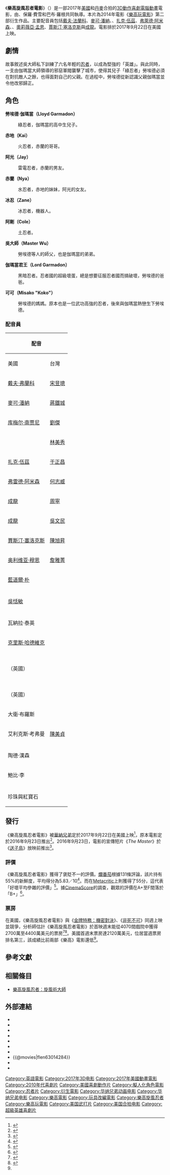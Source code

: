 {{NoteTA
|G1=Movie
|G2=Show
}}
{{电影信息框
| name = 樂高旋風忍者電影
| original_name = {{lang|en|''The Lego Ninjago Movie''}}
| image = The Lego Ninjago Movie Poster.jpg
| caption = 電影海報
| director = {{plainlist|
* {{link-en|查理·賓|Charlie Bean (animator)}}
* 保羅·費雪
* 巴布·羅根
}}
| producer = {{plainlist|
* [[林暐|林暐]]
* {{link-en|羅伊·李|Roy Lee}}
* [[菲爾·洛德與克里斯多福·米勒|-{菲爾·洛德}-]]
* [[菲爾·洛德與克里斯多福·米勒|克里斯多福·米勒]]
}}
| writer = {{plainlist|
* 丹·哈格曼
* 凱文·哈格曼
* 凱文·切斯利
* 布萊恩·舒克歐夫
}}
| based_on = {{Based on|[[樂高旋風忍者_(動畫)|樂高旋風忍者]]|[[樂高|樂高]]}}
| starring = {{plainlist|
* [[戴夫·法蘭科|戴夫·法蘭科]]
* [[麥可·潘納|麥可·潘納]]
* {{link-en|庫梅爾·南賈尼|Kumail Nanjianie}}
* [[扎克·伍茲|扎克·伍茲]]
* [[弗萊德·阿米森|弗萊德·阿米森]]
* {{link-en|艾碧·雅各布森|Abbi Jacobson}}
* [[奧莉薇亞·孟恩|奧莉薇亞·孟恩]]
* [[賈斯汀·塞洛克斯|賈斯汀·塞洛克斯]]
* [[成龍|成龍]]
}}
| music = {{link-en|馬克·馬瑟斯鮑夫|Mark Mothersbaugh}}<ref name=score>{{cite news|title=Mark Mothersbaugh to Score 'The Lego Ninjago Movie'|url=http://filmmusicreporter.com/2017/02/13/mark-mothersbaugh-to-score-the-lego-ninjago-movie/|accessdate=2017-03-10|newspaper=Film Music Reporter|date=2017-02-13|archive-url=https://web.archive.org/web/20170312070609/http://filmmusicreporter.com/2017/02/13/mark-mothersbaugh-to-score-the-lego-ninjago-movie/|archive-date=2017-03-12|dead-url=no}}</ref>
| cinematography = 
| editing = {{plainlist|
* 大衛·巴洛沃
* 蓋瑞特·艾爾金斯
* 萊恩·弗伊斯
* 茱莉·羅傑斯
* 約翰·文贊
}}
| production companies = {{plainlist|
* [[华纳兄弟动画公司|华纳动画集团]]
*[[樂高集團|LEGO System A/S]]
*{{link-en|Vertigo娛樂|Vertigo Entertainment}}
*{{link-en|Animal Logic|Animal Logic}}
*Lin Pictures
*{{link-en|拉特帕克-沙丘娛樂|RatPac-Dune Entertainment}}
}}
| distributor = [[華納兄弟|華納兄弟]]
| released = {{film date|2017|9|22|美國|2017|9|28|香港、澳門|2017|10|06|台灣}}
| runtime = 101分鐘
| country = {{USA}}<br>{{DEN}}
| language = 英語
| budget = 7000萬美元
| gross = 1.23億美元
| preceded_by = 
| followed_by = 
| cn_name = 乐高幻影忍者大电影
| hk_name = LEGO旋風忍者大電影
| tw_name = 樂高旋風忍者電影
}}
《'''樂高旋風忍者電影'''》（{{lang-en|''The Lego Ninjago Movie''}}）是一部2017年[[美國|美國]]和[[丹麥|丹麥]]合拍的[[3D電影|3D]][[動作片|動作喜劇]][[電腦動畫|電腦動畫]]電影，由{{link-en|查理·賓|Charlie Bean (animator)}}、保羅·費雪和巴布·羅根共同執導。本片為2014年電影《[[樂高玩電影|樂高玩電影]]》第二部衍生作品。主要配音員包括[[戴夫·法蘭科|戴夫·法蘭科]]、[[麥可·潘納|麥可·潘納]]、{{link-en|庫梅爾·南賈尼|Kumail Nanjianie}}、[[扎克·伍茲|扎克·伍茲]]、[[弗萊德·阿米森|弗萊德·阿米森]]、{{link-en|艾碧·雅各布森|Abbi Jacobson}}、[[奧莉薇亞·孟恩|奧莉薇亞·孟恩]]、[[賈斯汀·塞洛克斯|賈斯汀·塞洛克斯]]與[[成龍|成龍]]。電影排於2017年9月22日在美國上映。

== 劇情 ==
故事敘述吳大師私下訓練了六名年輕的[[忍者|忍者]]，以成為堅強的「英雄」。與此同時，一支由伽瑪當大師領導的邪惡軍閥襲擊了城市，使得其兒子「綠忍者」勞埃德必須在對抗敵人之餘，也得面對自己的父親。在過程中，勞埃德從新認識父親伽瑪當並令他改邪歸正。

== 角色 ==
'''勞埃德·伽瑪當（Lloyd Garmadon）'''
:綠忍者，伽瑪當的高中生兒子。

'''赤地（Kai）'''
:火忍者，赤蘭的哥哥。

'''阿光（Jay）'''
:雷電忍者，赤蘭的男友。

'''赤蘭（Nya）'''
:水忍者，赤地的妹妹，阿光的女友。

'''冰忍（Zane）'''
:冰忍者，機器人。

'''阿剛（Cole）'''
:土忍者。

'''吳大師（Master Wu）'''
:勞埃德等人的師父，也是伽瑪當的弟弟。

'''伽瑪當君王（Lord Garmadon）'''
:黑暗忍者。忍者國的超級壞蛋，總是想要征服忍者國而搞破壞，勞埃德的爸爸。

'''可可（Misako "Koko"）'''
:勞埃德的媽媽。原本也是一位武功高強的忍者，後來與伽瑪當熱戀生下勞埃德。

=== 配音員 ===
{| class="wikitable"
!colspan=3|配音
!rowspan=2|角色
|-
!美國
!台灣
!香港
|-
|[[戴夫·弗蘭科|戴夫·弗蘭科]]
|[[宋昱璁|宋昱璁]]
|[[陳柏宇|陳柏宇]]
|勞埃德·伽瑪當（Lloyd Garmadon）
|-
|[[麥可·潘納|麥可·潘納]]
|[[蔣鐵城|蔣鐵城]]
|
|赤地（Kai）
|-
|[[库梅尔·南贾尼|库梅尔·南贾尼]]
|[[劉傑_(臺灣)|劉傑]]
|
|阿光（Jay）
|-
|{{link-en|艾比·賈伯森|Abbi_Jacobson}}
|[[林美秀_(配音員)|林美秀]]
|[[倪晨曦|倪晨曦]]
|赤蘭（Nya）
|-
|[[扎克·伍茲|扎克·伍茲]]
|[[于正昌|于正昌]]
|
|冰忍（Zane）
|-
|[[弗雷德·阿米森|弗雷德·阿米森]]
|[[何志威|何志威]]
|
|阿剛（Cole）
|-
|[[成龍|成龍]]
|[[周寧_(台灣)|周寧]]
|
|吳大師（Master Wu）
|-
|[[成龍|成龍]]
|[[吳文民|吳文民]]
|
|劉先生（Mr. Liu）
|-
|[[賈斯汀·塞洛克斯|賈斯汀·塞洛克斯]]
|[[陳旭昇|陳旭昇]]
|[[吳岱融|吳岱融]]
|伽瑪當大師（Lord Garmadon）
|-
|[[奥利维亚·穆恩|奥利维亚·穆恩]]
|[[詹雅菁|詹雅菁]]
|
|可可（Misako "Koko"）
|-
|[[藍道爾·朴|藍道爾·朴]]
|
|
|拉拉队队长陈（Chen the Cheerleader）
|-
|{{link-en|瑞塔|Retta}}
|
|
|啦啦队队长玛姬（Maggie the Cheerleader）
|-
|[[吳恬敏|吳恬敏]]
|
|
|忍者國市长（The Mayor of Ninjago）
|-
|{{link-en|卡莉·易|Charlyne_Yi}}
|
|
|泰瑞（Terri）
|-
|瓦納拉·泰英
|
|
|阿西莫夫（Asimov）
|-
|[[克里斯·哈德維克|克里斯·哈德維克]]
|
|
|DJ（Radio DJ）
|-
|{{link-en|羅賓·羅伯特斯|Robin_Roberts_(newscaster)}}<br />{{link-en|凱特·加拉維|Kate_Garraway}}（英國）
|
|
|她自己（Herself）
|-
|{{link-en|麥克·史拉漢|Michael_Strahan}}<br />{{link-en|班恩·西帕德|Ben_Shephard}}（英國）
|
|
|他自己（Himself）
|-
|大衛·布羅斯
|
|
|吊鐘花忍者（Fuchsia Ninja）
|-
|艾利克斯·考弗曼
|[[陳美貞|陳美貞]]
|
|忍者電腦（Ninja Computer）
|-
|{{link-en|艾莉·王|Ali Wong}}
|
|
|奥莉薇亚將軍（General Olivia）
|-
|陶德·漢森
|
|
|奥马將軍（General Omar）
|-
|鮑比·李
|
|
|运动工作室管理人（Pilates Studios Owner）
|-
|{{link-en|蘿拉·奈特林格|Laura_Kightlinger}}
|
|
|劳蒂塔太太（Mrs. Laudita）
|-
|珍珠與紅寶石
|
|
|喵斯拉（Meowthra）
|}

== 發行 ==
《樂高旋風忍者電影》被[[華納兄弟|華納兄弟]]定於2017年9月22日在美國上映<ref>{{cite news|last1=Kroll|first1=Justin|title=Batman Lego Movie, ‘Lego’ Sequel Get Release Dates|url=http://variety.com/2015/film/news/lego-movie-sequel-release-date-batman-ninjago-1201475916/|accessdate=2016-06-28|work=Variety|date=2015-04-20|archive-url=https://web.archive.org/web/20160619001330/http://variety.com/2015/film/news/lego-movie-sequel-release-date-batman-ninjago-1201475916/|archive-date=2016-06-19|dead-url=no}}</ref>，原本電影定於2016年9月23日推出<ref>{{cite news|title=“Ninjago” Coming to Theaters on September 23, 2016|url=http://www.warnerbros.com/studio/news/ninjago-coming-theaters-september-23-2016|accessdate=2016-06-28|work=Warner Bros|date=2014-05-20|archive-url=https://web.archive.org/web/20160815165855/http://www.warnerbros.com/studio/news/ninjago-coming-theaters-september-23-2016|archive-date=2016-08-15|dead-url=no}}</ref>。2016年9月23日，電影的宣傳短片《''The Master''》於《[[送子鳥_(電影)|送子鳥]]》放映前推出<ref name="THRTheMaster">{{cite news|last1=Giardina|first1=Carolyn|title=New Lego Short 'The Master' to Debut Before 'Storks'|url=http://www.hollywoodreporter.com/behind-screen/new-lego-short-master-debut-922834|accessdate=2016-08-27|work=The Hollywood Reporter|date=2016-08-25|archive-url=https://web.archive.org/web/20160826195809/http://www.hollywoodreporter.com/behind-screen/new-lego-short-master-debut-922834|archive-date=2016-08-26|dead-url=no}}</ref>。

=== 評價 ===
《樂高旋風忍者電影》獲得了褒貶不一的評價。[[爛番茄|爛番茄]]根據131條評論，該片持有55%的新鮮度，平均得分為5.83／10<ref>{{cite web|title=''The Lego Ninjago Movie'' (2017)|url=https://www.rottentomatoes.com/m/the_lego_ninjago_movie|accessdate=2017-09-22|work=[[Rotten_Tomatoes|Rotten Tomatoes]]|archive-url=https://web.archive.org/web/20170921225238/https://www.rottentomatoes.com/m/the_lego_ninjago_movie|archive-date=2017-09-21|dead-url=no}}</ref>。而在[[Metacritic|Metacritic]]上則獲得了55分，這代表「好壞平均參雜的評價」<ref>{{cite web|title=''The Lego Ninjago Movie'' reviews|url=http://www.metacritic.com/movie/the-lego-ninjago-movie|accessdate=2017-09-22|work=[[Metacritic|Metacritic]]|archive-url=https://web.archive.org/web/20170922003345/http://www.metacritic.com/movie/the-lego-ninjago-movie|archive-date=2017-09-22|dead-url=no}}</ref>。據[[CinemaScore|CinemaScore]]的調查，觀眾的評價在A+至F間落於「B+」<ref name="opening">{{cite web|title='Kingsman: The Golden Circle’ Ropes $38M+; ‘Ninjago’ Dulls Sword To $21M; ‘Friend Request’ A Loner With $1.8M|url=http://deadline.com/2017/09/kingsman-the-golden-circle-friend-request-lego-ninjago-box-office-weekend-1202174929/|accessdate=2017-09-23|date=2017-09-23|last=D'Allesandro|first=Anthony|website=[[Deadline.com|Deadline.com]]|archive-url=https://web.archive.org/web/20170922201001/http://deadline.com/2017/09/kingsman-the-golden-circle-friend-request-lego-ninjago-box-office-weekend-1202174929/|archive-date=2017-09-22|dead-url=no}}</ref>。

=== 票房 ===
在美國，《樂高旋風忍者電影》與《[[金牌特務：機密對決|金牌特務：機密對決]]》、《[[非死不可|非死不可]]》同週上映並競爭，分析師估計《樂高旋風忍者電影》於首映週末能從4070間戲院中獲得2700萬至4400萬美元的票房<ref>{{Cite web|title='Kingsman: The Golden Circle' and 'Lego Ninjago' will battle 'It' for box office victory|url=http://www.latimes.com/business/hollywood/la-fi-ct-movie-projector-it-kingsman-lego-ninjago-20170920-htmlstory.html|accessdate=2017-09-20|date=2017-09-20|website=[[Los_Angeles_Times|Los Angeles Times]]|archive-url=https://web.archive.org/web/20170920135717/http://www.latimes.com/business/hollywood/la-fi-ct-movie-projector-it-kingsman-lego-ninjago-20170920-htmlstory.html|archive-date=2017-09-20|dead-url=no}}</ref><ref>{{cite web|title=September B.O. Booming To Near All-Time $700M Record As ‘Kingsman: The Golden Circle’ & ‘Lego Ninjago’ Enter Fall Fray|url=http://deadline.com/2017/09/kingsman-golden-circle-lego-ninjago-1202173819/|accessdate=2017-09-20|date=2017-09-20|work=[[Deadline.com|Deadline.com]]|archive-url=https://web.archive.org/web/20170921015951/http://deadline.com/2017/09/kingsman-golden-circle-lego-ninjago-1202173819/|archive-date=2017-09-21|dead-url=no}}</ref>。美國首週末票房達2120萬美元，位居當週票房排名第三，該成績比前兩部《樂高》電影還低<ref name="opening" />。

== 參考文獻 ==
{{Reflist|30em}}

== 相關條目 ==
*[[樂高旋風忍者：旋風術大師|樂高旋風忍者：旋風術大師]]

== 外部連結 ==
* {{IMDb title|3014284}}
* {{rotten-tomatoes|the_lego_ninjago_movie}}
* {{mojo title|ninjago}}
* {{Allmovie title|584259}}
* {{metacritic film|the-lego-ninjago-movie}}
* {{Yahoomovie id|6979}}
* {{Yahoo-movie-hk title|AwBL9-LEGO旋風忍者大電影}}
* {{@movies|flen63014284}}
* {{douban}}
* {{mtime|212574}}

{{樂高玩電影}}
{{樂高}}
{{华纳兄弟动画与漫画}}
{{成龙}}
{{DEFAULTSORT:Lego Ninjago Movie, The}}
[[Category:英語電影|Category:英語電影]]
[[Category:2017年3D电影|Category:2017年3D电影]]
[[Category:2017年美國動畫電影|Category:2017年美國動畫電影]]
[[Category:2010年代喜劇片|Category:2010年代喜劇片]]
[[Category:美國喜劇動作片|Category:美國喜劇動作片]]
[[Category:擬人化角色電影|Category:擬人化角色電影]]
[[Category:忍者片|Category:忍者片]]
[[Category:衍生電影|Category:衍生電影]]
[[Category:华纳兄弟动画电影|Category:华纳兄弟动画电影]]
[[Category:华纳兄弟电影|Category:华纳兄弟电影]]
[[Category:樂高電影|Category:樂高電影]]
[[Category:玩具改編電影|Category:玩具改編電影]]
[[Category:樂高旋風忍者|Category:樂高旋風忍者]]
[[Category:樂高玩電影|Category:樂高玩電影]]
[[Category:美国武打片|Category:美国武打片]]
[[Category:美国合拍电影|Category:美国合拍电影]]
[[Category:超級英雄喜劇片|Category:超級英雄喜劇片]]
